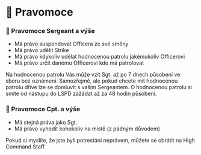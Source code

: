 
# 📜 Pravomoce

### 📜 Pravomoce Sergeant a výše

- Má právo suspendovat Officera ze své směny
- Má právo udělit Strike
- Má právo kdykoliv udělat hodnocenou patrolu jakémukoliv Officerovi
- Má právo určit danému Officerovi kde má patrolovat

<Callout type="info" emoji="ℹ️">
  Na hodnocenou patrolu Vás může vzít Sgt. až po 7 dnech působení ve sboru bez
  oznámení. Samozřejmě, ale pokud chcete mít hodnocenou patrolu dříve lze se
  domluvit s vaším Sergeantem. O hodnocenou patrolu si smíte od nástupu do LSPD
  zažádat až za 48 hodin působení.
</Callout>

### 📜 Pravomoce Cpt. a výše

- Má stejná práva jako Sgt.
- Má právo vyhodit kohokoliv na místě (z pádným důvodem)

<Callout type="info" emoji="ℹ️">
  Pokud si myslíte, že jste byli potrestáni neprávem, můžete se obrátit na High
  Command Staff.
</Callout>
